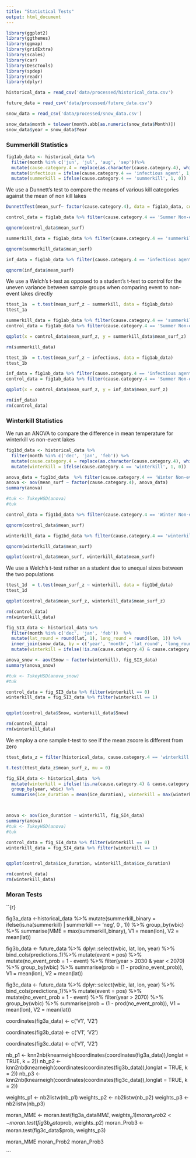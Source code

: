 ```yaml
---
title: "Statistical Tests"
output: html_document
---
```



```r

library(ggplot2)
library(ggthemes)
library(ggmap)
library(gridExtra)
library(scales)
library(car)
library(DescTools)
library(spdep)
library(readr)
library(dplyr)

```


```r


historical_data = read_csv('data/processed/historical_data.csv')

future_data = read_csv('data/processed/future_data.csv')

snow_data = read_csv('data/processed/snow_data.csv') 

snow_data$month = tolower(month.abb[as.numeric(snow_data$Month)])
snow_data$year = snow_data$Year


```


### Summerkill Statistics

```r

fig1ab_data <- historical_data %>% 
  filter(month %in% c('jun', 'jul', 'aug', 'sep'))%>%
  mutate(cause.category.4 = replace(as.character(cause.category.4), which(is.na(cause.category.4)), 'Summer Non-event'))%>%
  mutate(infectious = ifelse(cause.category.4 == 'infectious agent', 1, 0))%>% 
  mutate(summerkill = ifelse(cause.category.4 == 'summerkill', 1, 0))
```

We use a Dunnett's test to compare the means of various kill categories against the mean of non kill lakes

```r

DunnettTest(mean_surf~ factor(cause.category.4), data = fig1ab_data, control = 'Summer Non-event')

```

```r

control_data = fig1ab_data %>% filter(cause.category.4 == 'Summer Non-event')

qqnorm(control_data$mean_surf)


```

```r

summerkill_data = fig1ab_data %>% filter(cause.category.4 == 'summerkill')

qqnorm(summerkill_data$mean_surf)


```

```r

inf_data = fig1ab_data %>% filter(cause.category.4 == 'infectious agent')

qqnorm(inf_data$mean_surf)


```

We use a Welch's t-test as opposed to a student's t-test to control for the uneven variance between sample groups when comparing event to non-event lakes directly 

```r


ttest_1a  = t.test(mean_surf_z ~ summerkill, data = fig1ab_data)
ttest_1a


```

```r

summerkill_data = fig1ab_data %>% filter(cause.category.4 == 'summerkill')
control_data = fig1ab_data %>% filter(cause.category.4 == 'Summer Non-event')

qqplot(x = control_data$mean_surf_z, y = summerkill_data$mean_surf_z)

rm(summerkill_data)

```


```r

ttest_1b  = t.test(mean_surf_z ~ infectious, data = fig1ab_data)
ttest_1b

```

```r

inf_data = fig1ab_data %>% filter(cause.category.4 == 'infectious agent')
control_data = fig1ab_data %>% filter(cause.category.4 == 'Summer Non-event')

qqplot(x = control_data$mean_surf_z, y = inf_data$mean_surf_z)

rm(inf_data)
rm(control_data)

```


### Winterkill Statistics

We run an ANOVA to compare the difference in mean temperature for winterkill vs non-event lakes

```r

fig1bd_data <- historical_data %>%
  filter(month %in% c('dec', 'jan', 'feb')) %>%
  mutate(cause.category.4 = replace(as.character(cause.category.4), which(is.na(cause.category.4)), 'Winter Non-event')) %>% 
  mutate(winterkill = ifelse(cause.category.4 == 'winterkill', 1, 0))

anova_data = fig1bd_data  %>% filter(cause.category.4 == 'Winter Non-event'| cause.category.4 == 'winterkill')
anova <- aov(mean_surf ~ factor(cause.category.4), anova_data)
summary(anova)

#tuk <- TukeyHSD(anova)
#tuk

```

```r

control_data = fig1bd_data %>% filter(cause.category.4 == 'Winter Non-event')

qqnorm(control_data$mean_surf)


```

```r

winterkill_data = fig1bd_data %>% filter(cause.category.4 == 'winterkill')

qqnorm(winterkill_data$mean_surf)


```

```r

qqplot(control_data$mean_surf, winterkill_data$mean_surf)

```

We use a Welch's t-test rather an a student due to unequal sizes between the two populations


```r
  
ttest_1d  = t.test(mean_surf_z ~ winterkill, data = fig1bd_data)
ttest_1d

```

```r

qqplot(control_data$mean_surf_z, winterkill_data$mean_surf_z)

rm(control_data)
rm(winterkill_data)

```


```r

fig_SI3_data <- historical_data %>%   
  filter(month %in% c('dec', 'jan', 'feb'))  %>%
  mutate(lat_round = round(lat, 1), long_round = round(lon, 1)) %>%
  inner_join(snow_data, by = c('year', 'month', 'lat_round', 'long_round')) %>%
  mutate(winterkill = ifelse(!is.na(cause.category.4) & cause.category.4 == 'winterkill', 1, 0))

anova_snow <- aov(Snow ~ factor(winterkill), fig_SI3_data)
summary(anova_snow)

#tuk <- TukeyHSD(anova_snow)
#tuk

```

```r

control_data = fig_SI3_data %>% filter(winterkill == 0)
winterkill_data = fig_SI3_data %>% filter(winterkill == 1)


qqplot(control_data$Snow, winterkill_data$Snow)

rm(control_data)
rm(winterkill_data)

```
We employ a one sample t-test to see if the mean zscore is different from zero

```r


ttest_data_z = filter(historical_data, cause.category.4 == 'winterkill')

t.test(ttest_data_z$mean_surf_z, mu = 0)


```



```r


fig_SI4_data <- historical_data  %>%
  mutate(winterkill = ifelse(!is.na(cause.category.4) & cause.category.4 == 'winterkill', 1, 0)) %>%
  group_by(year, wbic) %>%
  summarise(ice_duration = mean(ice_duration), winterkill = max(winterkill))



anova <- aov(ice_duration ~ winterkill, fig_SI4_data)
summary(anova)
#tuk <- TukeyHSD(anova)
#tuk


```


```r

control_data = fig_SI4_data %>% filter(winterkill == 0)
winterkill_data = fig_SI4_data %>% filter(winterkill == 1)


qqplot(control_data$ice_duration, winterkill_data$ice_duration)

rm(control_data)
rm(winterkill_data)

```




### Moran Tests



``{r}


fig3a_data <-historical_data %>%
  mutate(summerkill_binary = ifelse(is.na(summerkill) | summerkill == 'neg', 0 , 1)) %>%
  group_by(wbic) %>%
  summarise(MME = max(summerkill_binary), V1 = mean(lon), V2 = mean(lat))


fig3b_data <- future_data %>%
  dplyr::select(wbic, lat, lon, year) %>%
  bind_cols(predictions_1)%>%
  mutate(event = pos) %>%
  mutate(no_event_prob = 1 - event) %>%
  filter(year > 2030 & year < 2070) %>%
  group_by(wbic) %>%
  summarise(prob = (1 - prod(no_event_prob)), V1 = mean(lon), V2 = mean(lat)) 



fig3c_data <- future_data %>%
  dplyr::select(wbic, lat, lon, year) %>%
  bind_cols(predictions_1)%>%
  mutate(event = pos) %>%
  mutate(no_event_prob = 1 - event) %>%
  filter(year > 2070) %>%
  group_by(wbic) %>%
  summarise(prob = (1 - prod(no_event_prob)), V1 = mean(lon), V2 = mean(lat)) 




coordinates(fig3a_data) <- c('V1', 'V2')

coordinates(fig3b_data) <- c('V1', 'V2')

coordinates(fig3c_data) <- c('V1', 'V2')


nb_p1 <- knn2nb(knearneigh(coordinates(coordinates(fig3a_data)),longlat = TRUE, k = 2))
nb_p2 <- knn2nb(knearneigh(coordinates(coordinates(fig3b_data)),longlat = TRUE, k = 2))
nb_p3 <- knn2nb(knearneigh(coordinates(coordinates(fig3c_data)),longlat = TRUE, k = 2))



weights_p1 <- nb2listw(nb_p1)
weights_p2 <- nb2listw(nb_p2)
weights_p3 <- nb2listw(nb_p3)



moran_MME <- moran.test(fig3a_data$MME, weights_p1)
moran_Prob2 <- moran.test(fig3b_data$prob, weights_p2)
moran_Prob3 <- moran.test(fig3c_data$prob, weights_p3)


moran_MME
moran_Prob2
moran_Prob3




```